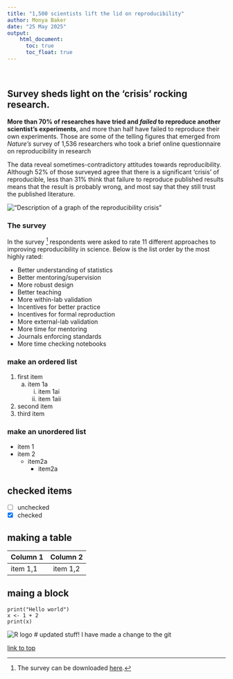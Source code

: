 ```yaml
---
title: "1,500 scientists lift the lid on reproducibility"
author: Monya Baker
date: "25 May 2025"
output:
    html_document:
      toc: true
      toc_float: true
---
```

\

## Survey sheds light on the 'crisis' rocking research.

**More than 70% of researches have tried and *failed* to reproduce another scientist's experiments**, and more than half have failed to reproduce their own experiments. Those are some of the telling figures that emerged from *Nature's* survey of 1,536 researchers who took a brief online questionnaire on reproducibility in research
\

The data reveal sometimes-contradictory attitudes towards reproducibility. Although 52% of those surveyed agree that there is a significant 'crisis' of reproducible, less than 31% think that failure to reproduce published results means that the result is probably wrong, and most say that they still trust the published literature. 
\

!["Description of a graph of the reproducibility crisis"](img/reproducibility-graphic.jpeg)
\


### The survey
In the survey [^1] respondents were asked to rate 11 different approaches to improving reproducibility in science. Below is the list order by the most highly rated:

* Better understanding of statistics
* Better mentoring/supervision
* More robust design
* Better teaching
* More within-lab validation
* Incentives for better practice
* Incentives for formal reproduction
* More external-lab validation
* More time for mentoring
* Journals enforcing standards
* More time checking notebooks

### make an ordered list
1. first item
    a. item 1a
        i. item 1ai
        ii. item 1aii
2. second item
3. third item

### make an unordered list
* item 1
* item 2
    * item2a
        * item2a 
        
## checked items 
- [ ]  unchecked
- [x]  checked

## making a table

| Column 1 | Column 2 |
| :------- | :------: |
| item 1,1 | item 1,2 |

## maing a block
``` 
print("Hello world")
x <- 1 + 2
print(x)
```

![R logo](img/rlogo.png)
# updated stuff!
I have made a change to the git

[link to top](#markdown-header)

[^1]: The survey can be downloaded [here](https://www.nature.com/news/polopoly_fs/7.36741!/file/Reproduciblility%20Questionnaire.doc).
[^2]: this is the next footnote

